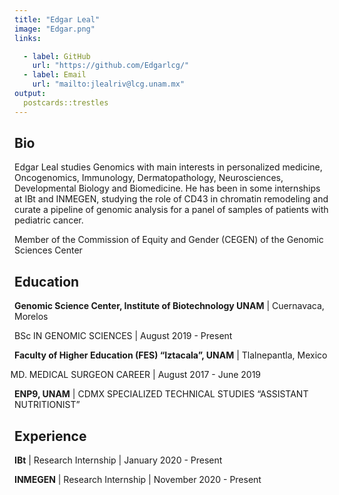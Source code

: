 ```yaml
---
title: "Edgar Leal"
image: "Edgar.png"
links:

  - label: GitHub
    url: "https://github.com/Edgarlcg/"
  - label: Email
    url: "mailto:jlealriv@lcg.unam.mx"
output:
  postcards::trestles
---
```

 
## Bio

Edgar Leal studies Genomics with main interests in personalized medicine, Oncogenomics, Immunology, Dermatopathology, Neurosciences, Developmental Biology and Biomedicine. He has been in some internships at IBt and INMEGEN, studying the role of CD43 in chromatin remodeling and curate a pipeline of genomic analysis for a panel of samples of patients with pediatric cancer.

Member of the Commission of  Equity and Gender (CEGEN) of the Genomic Sciences Center


## Education

**Genomic Science Center, Institute of Biotechnology UNAM** | Cuernavaca, Morelos

BSc IN GENOMIC SCIENCES   | August 2019 - Present

**Faculty of Higher Education (FES) “Iztacala”, UNAM** | Tlalnepantla, Mexico

MD. MEDICAL SURGEON CAREER | August 2017 - June 2019

**ENP9, UNAM** | CDMX
SPECIALIZED TECHNICAL STUDIES “ASSISTANT NUTRITIONIST”

## Experience

**IBt** | Research Internship | January 2020 - Present

**INMEGEN** | Research Internship | November 2020 - Present
